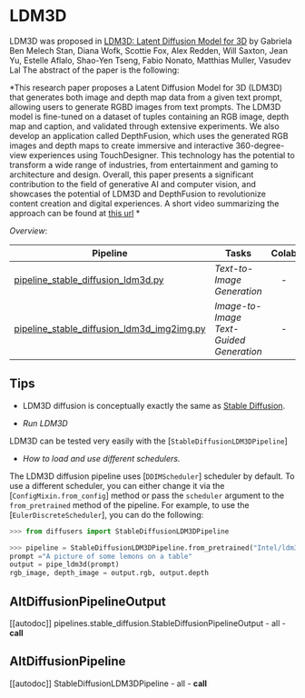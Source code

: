 <!--Copyright 2023 The HuggingFace Team. All rights reserved.

Licensed under the Apache License, Version 2.0 (the "License"); you may not use this file except in compliance with
the License. You may obtain a copy of the License at

http://www.apache.org/licenses/LICENSE-2.0

Unless required by applicable law or agreed to in writing, software distributed under the License is distributed on
an "AS IS" BASIS, WITHOUT WARRANTIES OR CONDITIONS OF ANY KIND, either express or implied. See the License for the
specific language governing permissions and limitations under the License.
-->

# LDM3D

LDM3D was proposed in [LDM3D: Latent Diffusion Model for 3D](https://arxiv.org/abs/2305.10853) by Gabriela Ben Melech Stan, Diana Wofk, Scottie Fox, Alex Redden, Will Saxton, Jean Yu, Estelle Aflalo, Shao-Yen Tseng, Fabio Nonato, Matthias Muller, Vasudev Lal
The abstract of the paper is the following:

*This research paper proposes a Latent Diffusion Model for 3D (LDM3D) that generates both image and depth map data from a given text prompt, allowing users to generate RGBD images from text prompts. The LDM3D model is fine-tuned on a dataset of tuples containing an RGB image, depth map and caption, and validated through extensive experiments. We also develop an application called DepthFusion, which uses the generated RGB images and depth maps to create immersive and interactive 360-degree-view experiences using TouchDesigner. This technology has the potential to transform a wide range of industries, from entertainment and gaming to architecture and design. Overall, this paper presents a significant contribution to the field of generative AI and computer vision, and showcases the potential of LDM3D and DepthFusion to revolutionize content creation and digital experiences. A short video summarizing the approach can be found at [this url](https://t.ly/tdi2) *


*Overview*:

| Pipeline | Tasks | Colab | Demo
|---|---|:---:|:---:|
| [pipeline_stable_diffusion_ldm3d.py](https://github.com/huggingface/diffusers/blob/main/src/diffusers/pipelines/stable_diffusion/pipeline_stable_diffusion_ldm3d.py) | *Text-to-Image Generation* | - | -
| [pipeline_stable_diffusion_ldm3d_img2img.py](https://github.com/huggingface/diffusers/blob/main/src/diffusers/pipelines/stable_diffusion/pipeline_stable_diffusion_ldm3dn_img2img.py) | *Image-to-Image Text-Guided Generation* | - |-

## Tips

- LDM3D diffusion is conceptually exactly the same as [Stable Diffusion](./stable_diffusion/overview).

- *Run LDM3D*

LDM3D can be tested very easily with the [`StableDiffusionLDM3DPipeline`]

- *How to load and use different schedulers.*

The LDM3D diffusion pipeline uses [`DDIMScheduler`] scheduler by default.
To use a different scheduler, you can either change it via the [`ConfigMixin.from_config`] method or pass the `scheduler` argument to the `from_pretrained` method of the pipeline. For example, to use the [`EulerDiscreteScheduler`], you can do the following:

```python
>>> from diffusers import StableDiffusionLDM3DPipeline

>>> pipeline = StableDiffusionLDM3DPipeline.from_pretrained("Intel/ldm3d")
prompt ="A picture of some lemons on a table"
output = pipe_ldm3d(prompt)
rgb_image, depth_image = output.rgb, output.depth
```


## AltDiffusionPipelineOutput
[[autodoc]] pipelines.stable_diffusion.StableDiffusionPipelineOutput
	- all
	- __call__

## AltDiffusionPipeline
[[autodoc]] StableDiffusionLDM3DPipeline
	- all
	- __call__
